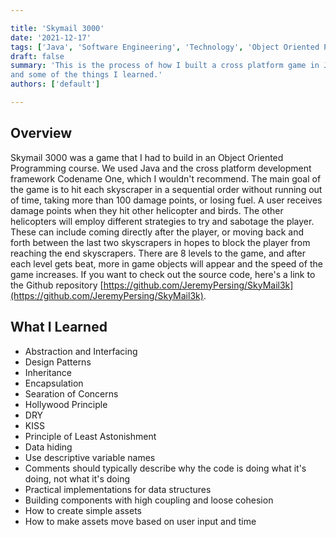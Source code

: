 ```yaml
---

title: 'Skymail 3000'
date: '2021-12-17'
tags: ['Java', 'Software Engineering', 'Technology', 'Object Oriented Programming']
draft: false
summary: 'This is the process of how I built a cross platform game in Java
and some of the things I learned.'
authors: ['default']

---
```


<YouTube youTubeId="-SKHmQH1TiA" />

## Overview

Skymail 3000 was a game that I had to build in an Object Oriented Programming course.
We used Java and the cross platform development framework Codename One, which I wouldn't
recommend. The main goal of the game is to hit each skyscraper in a sequential order without
running out of time, taking more than 100 damage points, or losing fuel. A user receives damage points
when they hit other helicopter and birds. The other helicopters will employ different strategies to try and
sabotage the player. These can include coming directly after the player, or moving back and
forth between the last two skyscrapers in hopes to block the player from reaching the
end skyscrapers. There are 8 levels to the game, and after each level gets beat, more in game objects will
appear and the speed of the game increases. If you want to check out the source code, here's a link to the
Github repository [https://github.com/JeremyPersing/SkyMail3k](https://github.com/JeremyPersing/SkyMail3k).

## What I Learned

- Abstraction and Interfacing
- Design Patterns
- Inheritance
- Encapsulation
- Searation of Concerns
- Hollywood Principle
- DRY
- KISS
- Principle of Least Astonishment
- Data hiding
- Use descriptive variable names
- Comments should typically describe why the code is doing what it's doing,
  not what it's doing
- Practical implementations for data structures
- Building components with high coupling and loose cohesion
- How to create simple assets
- How to make assets move based on user input and time
